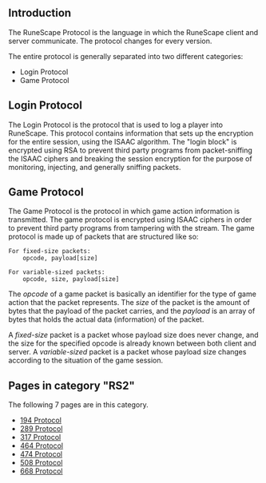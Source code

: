 == Introduction ==

The RuneScape Protocol is the language in which the RuneScape client and server communicate. The protocol changes for every version.

The entire protocol is generally separated into two different categories:

* Login Protocol
* Game Protocol

== Login Protocol ==

The Login Protocol is the protocol that is used to log a player into RuneScape. This protocol contains information that sets up the encryption for the entire session, using the ISAAC algorithm. The "login block" is encrypted using RSA to prevent third party programs from packet-sniffing the ISAAC ciphers and breaking the session encryption for the purpose of monitoring, injecting, and generally sniffing packets.

== Game Protocol ==

The Game Protocol is the protocol in which game action information is transmitted. The game protocol is encrypted using ISAAC ciphers in order to prevent third party programs from tampering with the stream. The game protocol is made up of packets that are structured like so:

<pre>
For fixed-size packets:
	opcode, payload[size]

For variable-sized packets:
	opcode, size, payload[size]
</pre>

The ''opcode'' of a game packet is basically an identifier for the type of game action that the packet represents. The ''size'' of the packet is the amount of bytes that the payload of the packet carries, and the ''payload'' is an array of bytes that holds the actual data (information) of the packet.

A ''fixed-size'' packet is a packet whose payload size does never change, and the size for the specified opcode is already known between both client and server. A ''variable-sized'' packet is a packet whose payload size changes according to the situation of the game session.
<!-- DO NOT EDIT BELOW THIS LINE, OR CHANGE THIS COMMENT, CODE AUTOMATICALLY GENERATED BY category.sh -->
== '''Pages in category "RS2"''' ==
The following 7 pages are in this category.
* [[194 Protocol]]
* [[289 Protocol]]
* [[317 Protocol]]
* [[464 Protocol]]
* [[474 Protocol]]
* [[508 Protocol]]
* [[668 Protocol]]
